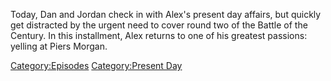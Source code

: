 {{DEFAULTSORT:
    #_EPISODE_0767:January 12, 2023
}}{{Episode
    | title           = January 12, 2023
    | caption         = [https://knowledgefight.libsyn.com/767-january-12-2023 Listen to this episode on Libsyn]
    | episodeNumber   = 767
    | length          = 02:02:23
    | airDate         = January 16, 2023
    | coverageDate    = January 12, 2023
    | episodeType     = [[:Category:Present Day|Present Day]]
    | appearance      = [[Piers Morgan]], [[Marjorie Taylor Greene]]
    | previousEpisode = [[766: December 16, 2003]]
    | nextEpisode     = [[768: Formulaic Objections Part 14]]
}}

{{Stub}}

Today, Dan and Jordan check in with Alex's present day affairs, but quickly get distracted by the urgent need to cover round two of the Battle of the Century.  In this installment, Alex returns to one of his greatest passions: yelling at Piers Morgan.

[[Category:Episodes]]
[[Category:Present Day]]
